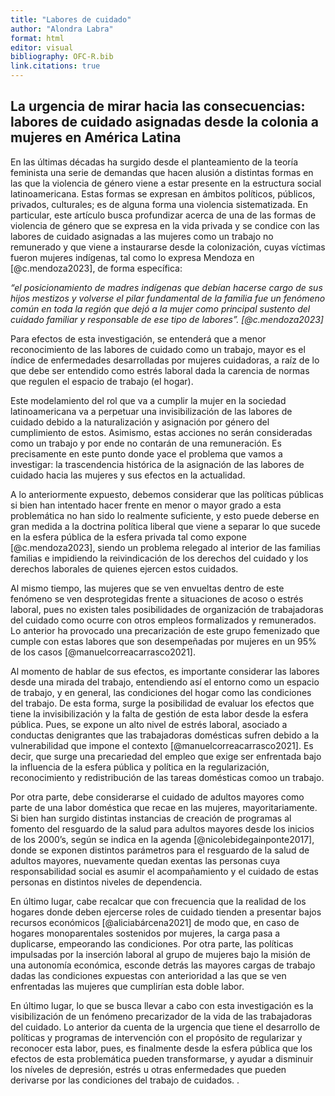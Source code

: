```yaml
---
title: "Labores de cuidado"
author: "Alondra Labra"
format: html
editor: visual
bibliography: OFC-R.bib
link.citations: true
---
```


## **La urgencia de mirar hacia las consecuencias: labores de cuidado asignadas desde la colonia a mujeres en América Latina**

En las últimas décadas ha surgido desde el planteamiento de la teoría feminista una serie de demandas que hacen alusión a distintas formas en las que la violencia de género viene a estar presente en la estructura social latinoamericana. Estas formas se expresan en ámbitos políticos, públicos, privados, culturales; es de alguna forma una violencia sistematizada. En particular, este artículo busca profundizar acerca de una de las formas de violencia de género que se expresa en la vida privada y se condice con las labores de cuidado asignadas a las mujeres como un trabajo no remunerado y que viene a instaurarse desde la colonización, cuyas víctimas fueron mujeres indígenas, tal como lo expresa Mendoza en [@c.mendoza2023], de forma específica:

*"el posicionamiento de madres indígenas que debían hacerse cargo de sus hijos mestizos y volverse el pilar fundamental de la familia fue un fenómeno común en toda la región que dejó a la mujer como principal sustento del cuidado familiar y responsable de ese tipo de labores". [@c.mendoza2023]*

Para efectos de esta investigación, se entenderá que a menor reconocimiento de las labores de cuidado como un trabajo, mayor es el índice de enfermedades desarrolladas por mujeres cuidadoras, a raíz de lo que debe ser entendido como estrés laboral dada la carencia de normas que regulen el espacio de trabajo (el hogar).

Este modelamiento del rol que va a cumplir la mujer en la sociedad latinoamericana va a perpetuar una invisibilización de las labores de cuidado debido a la naturalización y asignación por género del cumplimiento de estos. Asimismo, estas acciones no serán consideradas como un trabajo y por ende no contarán de una remuneración. Es precisamente en este punto donde yace el problema que vamos a investigar: la trascendencia histórica de la asignación de las labores de cuidado hacia las mujeres y sus efectos en la actualidad.

A lo anteriormente expuesto, debemos considerar que las políticas públicas si bien han intentado hacer frente en menor o mayor grado a esta problemática no han sido lo realmente suficiente, y esto puede deberse en gran medida a la doctrina política liberal que viene a separar lo que sucede en la esfera pública de la esfera privada tal como expone [@c.mendoza2023], siendo un problema relegado al interior de las familias familias e impidiendo la reivindicación de los derechos del cuidado y los derechos laborales de quienes ejercen estos cuidados.

Al mismo tiempo, las mujeres que se ven envueltas dentro de este fenómeno se ven desprotegidas frente a situaciones de acoso o estrés laboral, pues no existen tales posibilidades de organización de trabajadoras del cuidado como ocurre con otros empleos formalizados y remunerados. Lo anterior ha provocado una precarización de este grupo femenizado que cumple con estas labores que son desempeñadas por mujeres en un 95% de los casos [@manuelcorreacarrasco2021].

Al momento de hablar de sus efectos, es importante considerar las labores desde una mirada del trabajo, entendiendo así el entorno como un espacio de trabajo, y en general, las condiciones del hogar como las condiciones del trabajo. De esta forma, surge la posibilidad de evaluar los efectos que tiene la invisibilización y la falta de gestión de esta labor desde la esfera pública. Pues, se expone un alto nivel de estrés laboral, asociado a conductas denigrantes que las trabajadoras domésticas sufren debido a la vulnerabilidad que impone el contexto [@manuelcorreacarrasco2021]. Es decir, que surge una precariedad del empleo que exige ser enfrentada bajo la influencia de la esfera pública y política en la regularización, reconocimiento y redistribución de las tareas domésticas comoo un trabajo.

Por otra parte, debe considerarse el cuidado de adultos mayores como parte de una labor doméstica que recae en las mujeres, mayoritariamente. Si bien han surgido distintas instancias de creación de programas al fomento del resguardo de la salud para adultos mayores desde los inicios de los 2000's, según se indica en la agenda [@nicolebidegainponte2017], donde se exponen distintos parámetros para el resguardo de la salud de adultos mayores, nuevamente quedan exentas las personas cuya responsabilidad social es asumir el acompañamiento y el cuidado de estas personas en distintos niveles de dependencia.

En último lugar, cabe recalcar que con frecuencia que la realidad de los hogares donde deben ejercerse roles de cuidado tienden a presentar bajos recursos económicos [@aliciabárcena2021] de modo que, en caso de hogares monoparentales sostenidos por mujeres, la carga pasa a duplicarse, empeorando las condiciones. Por otra parte, las políticas impulsadas por la inserción laboral al grupo de mujeres bajo la misión de una autonomía económica, esconde detrás las mayores cargas de trabajo dadas las condiciones expuestas con anterioridad a las que se ven enfrentadas las mujeres que cumplirían esta doble labor.

En último lugar, lo que se busca llevar a cabo con esta investigación es la visibilización de un fenómeno precarizador de la vida de las trabajadoras del cuidado. Lo anterior da cuenta de la urgencia que tiene el desarrollo de políticas y programas de intervención con el propósito de regularizar y reconocer esta labor, pues, es finalmente desde la esfera pública que los efectos de esta problemática pueden transformarse, y ayudar a disminuir los níveles de depresión, estrés u otras enfermedades que pueden derivarse por las condiciones del trabajo de cuidados. .
